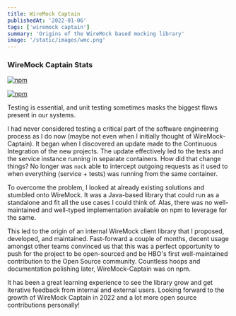 ```yaml
---
title: WireMock Captain
publishedAt: '2022-01-06'
tags: ['wiremock captain']
summary: 'Origins of the WireMock based mocking library'
image: '/static/images/wmc.png'
---
```


### WireMock Captain Stats

[![npm](https://img.shields.io/npm/v/wiremock-captain?label=version&style=flat-square)](https://www.npmjs.com/package/wiremock-captain)

[![npm](https://img.shields.io/npm/dm/wiremock-captain?style=flat-square)](https://www.npmjs.com/package/wiremock-captain)

Testing is essential, and unit testing sometimes masks the biggest flaws present in our systems.

I had never considered testing a critical part of the software engineering process as I do now
(maybe not even when I initially thought of WireMock-Captain). It began when I discovered an update
made to the Continuous Integration of the new projects. The update effectively led to the tests and the service instance running in separate containers. How did that change things? No longer was `nock` able to intercept
outgoing requests as it used to when everything (service + tests) was running from the same container.

To overcome the problem, I looked at already existing solutions and stumbled onto WireMock. It
was a Java-based library that could run as a standalone and fit all the use cases I could think of.
Alas, there was no well-maintained and well-typed implementation available on npm to leverage for the same.

This led to the origin of an internal WireMock client library that I proposed, developed, and maintained. Fast-forward a couple of months, decent usage amongst other teams convinced us that
this was a perfect opportunity to push for the project to be open-sourced and be HBO's first well-maintained
contribution to the Open Source community. Countless hoops and documentation polishing later, WireMock-Captain was on npm.

It has been a great learning experience to see the library grow and get iterative feedback from internal and external users. Looking forward to the growth of WireMock Captain in 2022 and a lot more open source
contributions personally!
